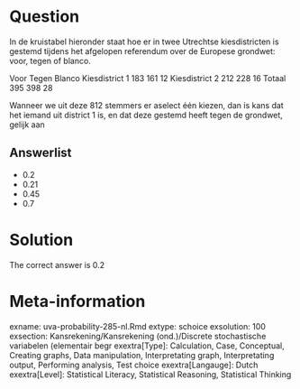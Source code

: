Question
========

In de kruistabel hieronder staat hoe er in twee Utrechtse kiesdistricten is gestemd tijdens het afgelopen referendum over de Europese grondwet: voor, tegen of blanco.

Voor Tegen Blanco
Kiesdistrict 1 183 161 12
Kiesdistrict 2 212 228 16
Totaal 395 398 28

Wanneer we uit deze 812 stemmers er aselect één kiezen, dan is kans dat het iemand uit district 1 is, en dat deze gestemd heeft tegen de grondwet, gelijk aan 

Answerlist
----------
* 0.2
* 0.21
* 0.45
* 0.7

Solution
========

The correct answer is  0.2 

Meta-information
================
exname: uva-probability-285-nl.Rmd 
extype: schoice 
exsolution: 100 
exsection: Kansrekening/Kansrekening (ond.)/Discrete stochastische variabelen (elementair begr
exextra[Type]: Calculation, Case, Conceptual, Creating graphs, Data manipulation, Interpretating graph, Interpretating output, Performing analysis, Test choice 
exextra[Langauge]: Dutch 
exextra[Level]: Statistical Literacy, Statistical Reasoning, Statistical Thinking 
